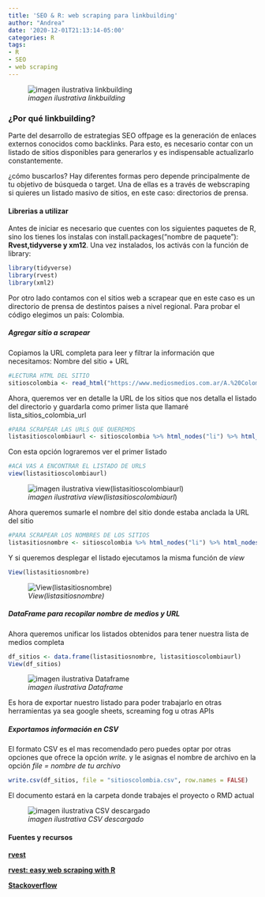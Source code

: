 ```yaml
---
title: 'SEO & R: web scraping para linkbuilding'
author: "Andrea"
date: '2020-12-01T21:13:14-05:00'
categories: R
tags:
- R
- SEO
- web scraping
---
```


![_imagen ilustrativa linkbuilding_](images/linkbuilding.jpg)

### ¿Por qué linkbuilding?

Parte del desarrollo de estrategias SEO offpage es la generación de enlaces externos conocidos como backlinks. Para esto, es necesario contar con un listado de sitios disponibles para generarlos y es indispensable actualizarlo constantemente.

¿cómo buscarlos? Hay diferentes formas pero depende principalmente de tu objetivo de búsqueda o target. Una de ellas es a través de webscraping si quieres un listado masivo de sitios, en este caso: directorios de prensa. 


#### Librerias a utilizar
Antes de iniciar es necesario que cuentes con los siguientes paquetes de R, sino los tienes los instalas con install.packages("nombre de paquete"): **Rvest,tidyverse y xm12**. Una vez instalados, los activás con la función de library:

```r
library(tidyverse)
library(rvest)
library(xml2)
```
Por otro lado contamos con el sitios  web a scrapear que en este caso es un directorio de prensa de destintos paises a nivel regional. Para probar el código elegimos un país: Colombia.

##### Agregar sitio a scrapear
Copiamos la URL completa para leer y filtrar la información que necesitamos: Nombre del sitio + URL 

```r
#LECTURA HTML DEL SITIO
sitioscolombia <- read_html("https://www.mediosmedios.com.ar/A.%20Colombia.htm")
```

Ahora, queremos ver en detalle la URL de los sitios que nos detalla el listado del directorio y guardarla como primer lista que llamaré lista_sitios_colombia_url

```r
#PARA SCRAPEAR LAS URLS QUE QUEREMOS
listasitioscolombiaurl <- sitioscolombia %>% html_nodes("li") %>% html_nodes('a') %>% html_attr('href')
```

Con esta opción lograremos ver el primer listado

```r
#ACÁ VAS A ENCONTRAR EL LISTADO DE URLS
view(listasitioscolombiaurl)
```

![_imagen ilustrativa view(listasitioscolombiaurl_)](images/image.png)

Ahora queremos sumarle el nombre del sitio donde estaba anclada la URL del sitio 

```r
#PARA SCRAPEAR LOS NOMBRES DE LOS SITIOS
listasitiosnombre <- sitioscolombia %>% html_nodes("li") %>% html_nodes('a') %>% html_text() %>% str_remove_all('\\n') %>% str_remove_all('\\r') %>% str_replace_all("\\s*", " ")

```

Y si queremos desplegar el listado ejecutamos la misma función de _view_

```r
View(listasitiosnombre)
```

![_View(listasitiosnombre)_](images/image (2).png)

##### DataFrame para recopilar nombre de medios y URL 
Ahora queremos unificar los listados obtenidos para tener nuestra lista de medios completa
```r
df_sitios <- data.frame(listasitiosnombre, listasitioscolombiaurl)
View(df_sitios)
```

![_imagen ilustrativa Dataframe_](images/image (3).png)

Es hora de exportar nuestro listado para poder trabajarlo en otras herramientas ya sea google sheets, screaming fog u otras APIs

##### Exportamos información en CSV
El formato CSV es el mas recomendado pero puedes optar por otras opciones que ofrece la opción _write._ y le asignas el nombre de archivo en la opción _file = nombre de tu archivo_

```r
write.csv(df_sitios, file = "sitioscolombia.csv", row.names = FALSE)
```

El documento estará en la carpeta donde trabajes el proyecto o RMD actual

![_imagen ilustrativa CSV descargado_](images/image (4).png)


#### Fuentes y recursos

[**rvest**](https://rvest.tidyverse.org/articles/harvesting-the-web.html)




[**rvest: easy web scraping with R**](https://blog.rstudio.com/2014/11/24/rvest-easy-web-scraping-with-r/)



[**Stackoverflow**](https://stackoverflow.com/questions/35247033/using-rvest-to-extract-links)







